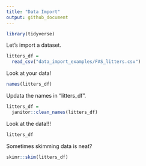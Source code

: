```yaml
---
title: "Data Import"
output: github_document
---
```


```r
library(tidyverse)
```

Let's import a dataset.

```r
litters_df =
  read_csv("data_import_examples/FAS_litters.csv")
```

Look at your data!

```r
names(litters_df)
```

Updata the names in "litters_df".

```r
litters_df =
  janitor::clean_names(litters_df)
```

Look at the data!!!

```r
litters_df
```

Sometimes skimming data is neat?

```r
skimr::skim(litters_df)
```

















